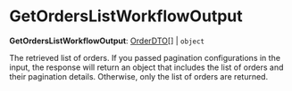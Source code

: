 
# GetOrdersListWorkflowOutput

 **GetOrdersListWorkflowOutput**: [OrderDTO](../../../fulfillment/interfaces/fulfillment.OrderDTO/page.mdx)[] \| `object`

The retrieved list of orders. If you passed pagination configurations in the 
input, the response will return an object that includes the list of
orders and their pagination details. Otherwise, only the list of orders are returned.
